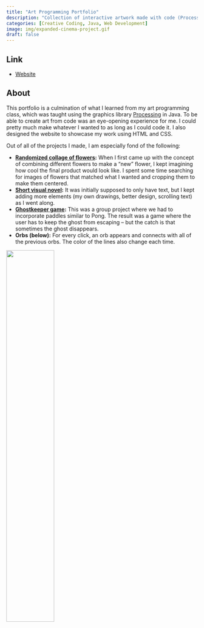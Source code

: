 ```yaml
---
title: "Art Programming Portfolio"
description: "Collection of interactive artwork made with code (Processing)"
categories: [Creative Coding, Java, Web Development]
image: img/expanded-cinema-project.gif
draft: false
---
```


## Link

-   [Website](../../art22/index.html)

## About

This portfolio is a culmination of what I learned from my art programming class, which was taught using the graphics library [Processing](https://processing.org/) in Java. To be able to create art from code was an eye-opening experience for me. I could pretty much make whatever I wanted to as long as I could code it. I also designed the website to showcase my work using HTML and CSS.

Out of all of the projects I made, I am especially fond of the following:

-   [**Randomized collage of flowers**](../../art22/index.html#exercise03)**:** When I first came up with the concept of combining different flowers to make a "new" flower, I kept imagining how cool the final product would look like. I spent some time searching for images of flowers that matched what I wanted and cropping them to make them centered.
-   [**Short visual novel**](../../art22/index.html#project05)**:** It was initially supposed to only have text, but I kept adding more elements (my own drawings, better design, scrolling text) as I went along.
-   [**Ghostkeeper game**](../../art22/index.html#project06)**:** This was a group project where we had to incorporate paddles similar to Pong. The result was a game where the user has to keep the ghost from escaping -- but the catch is that sometimes the ghost disappears.
-   **Orbs (below):** For every click, an orb appears and connects with all of the previous orbs. The color of the lines also change each time.

![](img/orbs.gif){fig-align="center" width="50%"}
